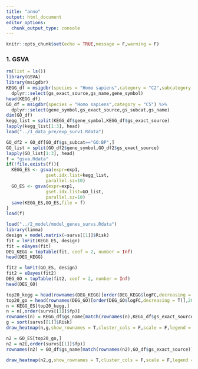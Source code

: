 ---
title: "anno"
output: html_document
editor_options: 
  chunk_output_type: console
---

```{r setup, include=FALSE}
knitr::opts_chunk$set(echo = TRUE,message = F,warning = F)
```

### 1. GSVA

```{r fig.height=8,fig.width=12}
rm(list = ls())
library(GSVA)
library(msigdbr)
KEGG_df = msigdbr(species = "Homo sapiens",category = "C2",subcategory = "CP:KEGG") %>% 
  dplyr::select(gs_exact_source,gs_name,gene_symbol)
head(KEGG_df)
GO_df = msigdbr(species = "Homo sapiens",category = "C5") %>% 
  dplyr::select(gene_symbol,gs_exact_source,gs_subcat,gs_name)
dim(GO_df)
kegg_list = split(KEGG_df$gene_symbol,KEGG_df$gs_exact_source)
lapply(kegg_list[1:3], head)
load("../1_data_pre/exp_surv1.Rdata")

GO_df2 = GO_df[GO_df$gs_subcat=="GO:BP",]
GO_list = split(GO_df2$gene_symbol,GO_df2$gs_exact_source)
lapply(GO_list[1:3], head)
f = "gsva.Rdata"
if(!file.exists(f)){
  KEGG_ES <- gsva(expr=exp1, 
               gset.idx.list=kegg_list, 
               parallel.sz=10)
  GO_ES <- gsva(expr=exp1, 
               gset.idx.list=GO_list, 
               parallel.sz=10)
  save(KEGG_ES,GO_ES,file = f)
}
load(f)
```

```{r fig.height=6,fig.width=12}
load("../2_model/model_genes_survs.Rdata")
library(limma)
design = model.matrix(~survs[[1]]$Risk)
fit = lmFit(KEGG_ES, design)
fit = eBayes(fit)
DEG_KEGG = topTable(fit, coef = 2, number = Inf)
head(DEG_KEGG)

fit2 = lmFit(GO_ES, design)
fit2 = eBayes(fit2)
DEG_GO = topTable(fit2, coef = 2, number = Inf)
head(DEG_GO)

top20_kegg = head(rownames(DEG_KEGG)[order(DEG_KEGG$logFC,decreasing = T)],20)
top20_go = head(rownames(DEG_GO)[order(DEG_GO$logFC,decreasing = T)],20)
n = KEGG_ES[top20_kegg,]
n = n[,order(survs[[1]]$fp)]
rownames(n) = KEGG_df$gs_name[match(rownames(n),KEGG_df$gs_exact_source)]
g = sort(survs[[1]]$Risk)
draw_heatmap(n,g,show_rownames = T,cluster_cols = F,scale = F,legend = T,annotation_legend = T)
```

```{r fig.height=8,fig.width=16}
n2 = GO_ES[top20_go,]
n2 = n2[,order(survs[[1]]$fp)]
rownames(n2) = GO_df$gs_name[match(rownames(n2),GO_df$gs_exact_source)]

draw_heatmap(n2,g,show_rownames = T,cluster_cols = F,scale = F,legend = T,annotation_legend = T)
```
